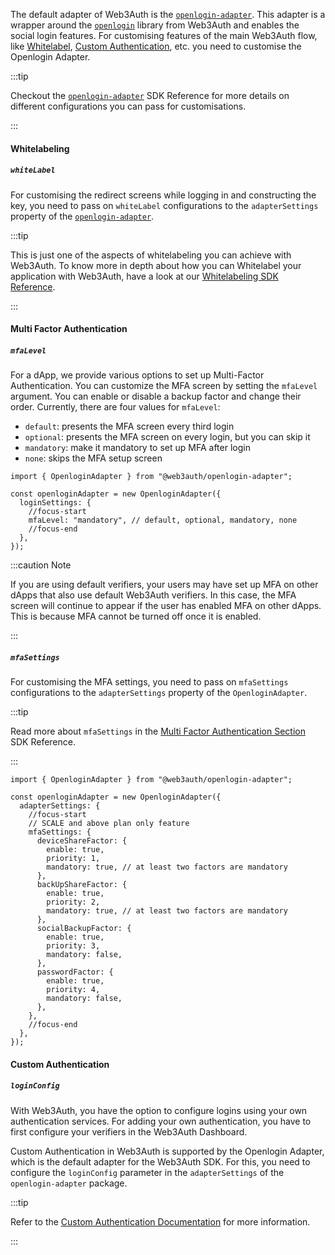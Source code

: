 
The default adapter of Web3Auth is the [`openlogin-adapter`](/sdk/pnp/web/adapters/openlogin). This
adapter is a wrapper around the [`openlogin`](/sdk/pnp/web/adapters/openlogin) library from Web3Auth
and enables the social login features. For customising features of the main Web3Auth flow, like
[Whitelabel](/features/whitelabel), [Custom Authentication](/features/custom-authentication), etc.
you need to customise the Openlogin Adapter.

:::tip

Checkout the [`openlogin-adapter`](/sdk/pnp/web/adapters/openlogin) SDK Reference for more details
on different configurations you can pass for customisations.

:::

#### Whitelabeling

##### `whiteLabel`

For customising the redirect screens while logging in and constructing the key, you need to pass on
`whiteLabel` configurations to the `adapterSettings` property of the
[`openlogin-adapter`](/sdk/pnp/web/adapters/openlogin).

:::tip

This is just one of the aspects of whitelabeling you can achieve with Web3Auth. To know more in
depth about how you can Whitelabel your application with Web3Auth, have a look at our
[Whitelabeling SDK Reference](/features/whitelabel).

:::

<OpenloginWhiteLabelExample />

#### Multi Factor Authentication

##### `mfaLevel`

For a dApp, we provide various options to set up Multi-Factor Authentication. You can customize the
MFA screen by setting the `mfaLevel` argument. You can enable or disable a backup factor and change
their order. Currently, there are four values for `mfaLevel`:

- `default`: presents the MFA screen every third login
- `optional`: presents the MFA screen on every login, but you can skip it
- `mandatory`: make it mandatory to set up MFA after login
- `none`: skips the MFA setup screen

```tsx
import { OpenloginAdapter } from "@web3auth/openlogin-adapter";

const openloginAdapter = new OpenloginAdapter({
  loginSettings: {
    //focus-start
    mfaLevel: "mandatory", // default, optional, mandatory, none
    //focus-end
  },
});
```

:::caution Note

If you are using default verifiers, your users may have set up MFA on other dApps that also use
default Web3Auth verifiers. In this case, the MFA screen will continue to appear if the user has
enabled MFA on other dApps. This is because MFA cannot be turned off once it is enabled.

:::

##### `mfaSettings`

For customising the MFA settings, you need to pass on `mfaSettings` configurations to the
`adapterSettings` property of the `OpenloginAdapter`.

:::tip

Read more about `mfaSettings` in the [Multi Factor Authentication Section](./mfa) SDK Reference.

:::

```tsx
import { OpenloginAdapter } from "@web3auth/openlogin-adapter";

const openloginAdapter = new OpenloginAdapter({
  adapterSettings: {
    //focus-start
    // SCALE and above plan only feature
    mfaSettings: {
      deviceShareFactor: {
        enable: true,
        priority: 1,
        mandatory: true, // at least two factors are mandatory
      },
      backUpShareFactor: {
        enable: true,
        priority: 2,
        mandatory: true, // at least two factors are mandatory
      },
      socialBackupFactor: {
        enable: true,
        priority: 3,
        mandatory: false,
      },
      passwordFactor: {
        enable: true,
        priority: 4,
        mandatory: false,
      },
    },
    //focus-end
  },
});
```

#### Custom Authentication

##### `loginConfig`

With Web3Auth, you have the option to configure logins using your own authentication services. For
adding your own authentication, you have to first configure your verifiers in the Web3Auth
Dashboard.

Custom Authentication in Web3Auth is supported by the Openlogin Adapter, which is the default
adapter for the Web3Auth SDK. For this, you need to configure the `loginConfig` parameter in the
`adapterSettings` of the `openlogin-adapter` package.

:::tip

Refer to the [Custom Authentication Documentation](./custom-authentication) for more information.

:::
